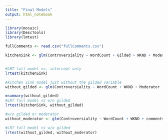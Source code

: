 ```yaml
---
title: "Final Models"
output: html_notebook
---
```



```r
library(mosaic)
library(DescTools)
library(lmtest)

fullComments <- read.csv("fullComments.csv")

kitchenSink <- glm(Controversiality ~ WordCount + Gilded + WKND + Moderator + comments_in_subreddit + subreddit_scaled_total_mean + subreddit_diff_QDAP + subreddit_diff_LM +  relative_sentiment_diff, data = fullComments, family = "binomial")


#LRT full model vs. intercept only 
lrtest(kitchenSink)

#kitchen sink model just without the gilded variable
without_gilded <- glm(Controversiality ~ WordCount + WKND + Moderator + comments_in_subreddit + subreddit_scaled_total_mean + subreddit_diff_QDAP + subreddit_diff_LM +  relative_sentiment_diff, data = fullComments, family = "binomial")

msummary(without_gilded)
#LRT full model vs w/o gilded
lrtest(kitchenSink, without_gilded)

#w/o gilded or moderator
without_moderator <- glm(Controversiality ~ WordCount + WKND + comments_in_subreddit + subreddit_scaled_total_mean + subreddit_diff_QDAP + subreddit_diff_LM +  relative_sentiment_diff, data = fullComments, family = "binomial")

#LRT full model vs w/o gilded
lrtest(without_gilded, without_moderator)



```

